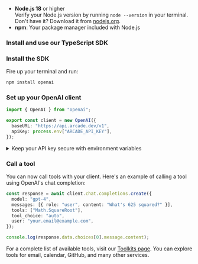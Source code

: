 
- **Node.js 18** or higher <br/> Verify your Node.js version by running `node --version` in your terminal. Don't have it? Download it from [nodejs.org](https://nodejs.org/en/download/).
- **npm**: Your package manager included with Node.js

### Install and use our TypeScript SDK

<Steps>

### Install the SDK

Fire up your terminal and run:

```bash
npm install openai
```

### Set up your OpenAI client

```typescript
import { OpenAI } from "openai";

export const client = new OpenAI({
  baseURL: "https://api.arcade.dev/v1",
  apiKey: process.env["ARCADE_API_KEY"],
});
```

<details className="rounded-lg border border-blue-100 bg-blue-50/30 p-4 my-4 dark:border-blue-900/50 dark:bg-blue-950/30 hover:bg-blue-100/50 dark:hover:bg-blue-950/40 transition-colors">
  <summary className="flex items-center gap-2 text-sm font-medium dark:hover:bg-transparent">
    <Info className="text-blue-500 dark:text-blue-400 w-4 h-4" />
    <span>Keep your API key secure with environment variables</span>
  </summary>

  <div className="mt-4 text-sm text-neutral-700 dark:text-neutral-300">
    We recommend storing your API key in a `.env` file:

    1. Create a `.env` file:

    ```
    ARCADE_API_KEY=your_api_key_here
    ```

  </div>
</details>

### Call a tool

You can now call tools with your client. Here's an example of calling a tool using OpenAI's chat completion:

```typescript
const response = await client.chat.completions.create({
  model: "gpt-4",
  messages: [{ role: "user", content: "What's 625 squared?" }],
  tools: ["Math.SquareRoot"],
  tool_choice: "auto",
  user: "your.email@example.com",
});

console.log(response.data.choices[0].message.content);
```

For a complete list of available tools, visit our [Toolkits page](/toolkits). You can explore tools for email, calendar, GitHub, and many other services.

</Steps>
